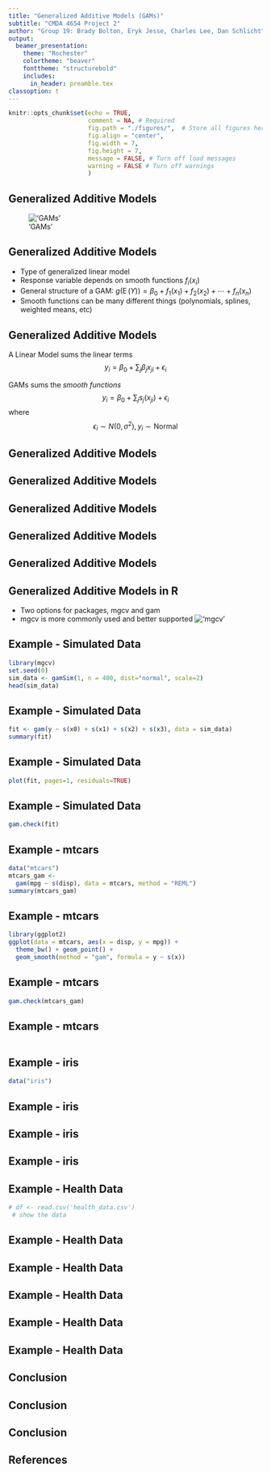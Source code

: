 ```yaml
---
title: "Generalized Additive Models (GAMs)"
subtitle: "CMDA 4654 Project 2"
author: "Group 19: Brady Bolton, Eryk Jesse, Charles Lee, Dan Schlicht"
output: 
  beamer_presentation:
    theme: "Rochester"
    colortheme: "beaver"
    fonttheme: "structurebold"
    includes:
      in_header: preamble.tex
classoption: t
---
```


```r
knitr::opts_chunk$set(echo = TRUE, 
                      comment = NA, # Required
                      fig.path = "./figures/",  # Store all figures here in relative path (make the folder first)
                      fig.align = "center",
                      fig.width = 7,
                      fig.height = 7,
                      message = FALSE, # Turn off load messages
                      warning = FALSE # Turn off warnings
                      )
```

## Generalized Additive Models
<!--
Stuff to include:
  - Background/history (1 slide)
  - Math derivation
  - When to use
  - Why to use (advantages/disadvantages over other models, etc)
-->
!['GAMs'](tweet.png)

## Generalized Additive Models

- Type of generalized linear model
- Response variable depends on smooth functions $f_i(x_i)$
- General structure of a GAM:
$g(\operatorname {E} (Y))=\beta _{0}+f_{1}(x_{1})+f_{2}(x_{2})+\cdots +f_{n}(x_{n})$
- Smooth functions can be many different things (polynomials, splines, weighted means, etc)

## Generalized Additive Models
A Linear Model sums the linear terms
$$y_i = \beta_0 +\sum_j { \beta_j x_{ji}} +\epsilon_i$$

GAMs sums the  _smooth functions_
$$y_i = \beta_0 + \sum_j {s_j(x_{ji})} + \epsilon_i$$
where $$\epsilon_i \sim N(0, \sigma^2), y_i \sim \text{Normal}$$
<!-- When to use and why-->

## Generalized Additive Models
## Generalized Additive Models
## Generalized Additive Models
## Generalized Additive Models
## Generalized Additive Models
## Generalized Additive Models in R
  - Two options for packages, mgcv and gam
  - mgcv is more commonly used and better supported
!['mgcv'](mgcv.png)

## Example - Simulated Data
\tiny
```r
library(mgcv)
set.seed(0)
sim_data <- gamSim(1, n = 400, dist="normal", scale=2)
head(sim_data)
```

## Example - Simulated Data
\tiny
```r
fit <- gam(y ~ s(x0) + s(x1) + s(x2) + s(x3), data = sim_data)
summary(fit)
```

## Example - Simulated Data
\tiny
```r
plot(fit, pages=1, residuals=TRUE)
```

## Example - Simulated Data
\tiny
```r
gam.check(fit)
```

## Example - mtcars
<!-- Wrap pred terms in s() for splines with wigglieness controlled by k argument -->
\tiny
```r
data("mtcars")
mtcars_gam <- 
  gam(mpg ~ s(disp), data = mtcars, method = "REML")
summary(mtcars_gam)
```

## Example - mtcars 
\tiny
```r
library(ggplot2)
ggplot(data = mtcars, aes(x = disp, y = mpg)) +
  theme_bw() + geom_point() +
  geom_smooth(method = "gam", formula = y ~ s(x)) 
```

## Example - mtcars 
\tiny
```r
gam.check(mtcars_gam)
```
## Example - mtcars
```r
```

## Example - iris
\small
```r
data("iris")
```

## Example - iris
## Example - iris 
## Example - iris 

## Example - Health Data
```r
# df <- read.csv('health_data.csv')
 # show the data
```
## Example - Health Data
## Example - Health Data
## Example - Health Data
## Example - Health Data
## Example - Health Data

## Conclusion
<!-- 
Stuff to Include:
  - Furthur reading
  - Summary of useful libraries
-->
## Conclusion
## Conclusion

## References
